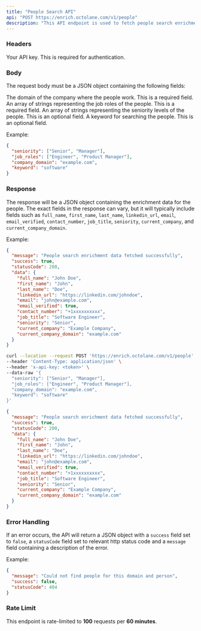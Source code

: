 ```yaml
---
title: "People Search API"
api: "POST https://enrich.octolane.com/v1/people"
description: "This API endpoint is used to fetch people search enrichment data."
---
```


### Headers

<ParamField header="x-api-key" type="string">
  Your API key. This is required for authentication.
</ParamField>

### Body
The request body must be a JSON object containing the following fields:

<ParamField body="company_domain" type="string">
  The domain of the company where the people work. This is a required field.
</ParamField>

<ParamField body="job_roles" type="Array<string>">
  An array of strings representing the job roles of the people. This is a required field.
</ParamField>

<ParamField body="seniority" type="Array<string>" required={false}>
  An array of strings representing the seniority levels of the people. This is an optional field.
</ParamField>

<ParamField body="keyword" type="string" required={false}>
  A keyword for searching the people. This is an optional field.
</ParamField>

Example:
```json
{
  "seniority": ["Senior", "Manager"],
  "job_roles": ["Engineer", "Product Manager"],
  "company_domain": "example.com",
  "keyword": "software"
}
```

### Response
The response will be a JSON object containing the enrichment data for the people. 
The exact fields in the response can vary, but it will typically include fields such as 
`full_name`, `first_name`, `last_name`, `linkedin_url`, `email`, `email_verified`, `contact_number`,
`job_title`, `seniority`, `current_company`, and `current_company_domain`.

Example:
```json
{
  "message": "People search enrichment data fetched successfully",
  "success": true,
  "statusCode": 200,
  "data": {
    "full_name": "John Doe",
    "first_name": "John",
    "last_name": "Doe",
    "linkedin_url": "https://linkedin.com/johndoe",
    "email": "john@example.com",
    "email_verified": true,
    "contact_number": "+1xxxxxxxxxx",
    "job_title": "Software Engineer",
    "seniority": "Senior",
    "current_company": "Example Company",
    "current_company_domain": "example.com"
  }
}
```

<RequestExample>

```bash Example Request
curl --location --request POST 'https://enrich.octolane.com/v1/people' \
--header 'Content-Type: application/json' \
--header 'x-api-key: <token>' \
--data-raw '{
  "seniority": ["Senior", "Manager"],
  "job_roles": ["Engineer", "Product Manager"],
  "company_domain": "example.com",
  "keyword": "software"
}'
```

</RequestExample>

<ResponseExample>

```json Response
{
  "message": "People search enrichment data fetched successfully",
  "success": true,
  "statusCode": 200,
  "data": {
    "full_name": "John Doe",
    "first_name": "John",
    "last_name": "Doe",
    "linkedin_url": "https://linkedin.com/johndoe",
    "email": "john@example.com",
    "email_verified": true,
    "contact_number": "+1xxxxxxxxxx",
    "job_title": "Software Engineer",
    "seniority": "Senior",
    "current_company": "Example Company",
    "current_company_domain": "example.com"
  }
}
```

</ResponseExample>

### Error Handling
If an error occurs, the API will return a JSON object with a `success` field set to `false`,
a `statusCode` field set to relevant http status code and a `message` field containing a description 
of the error.

Example:
```json
{
  "message": "Could not find people for this domain and person",
  "success": false,
  "statusCode": 404
}
```

### Rate Limit
This endpoint is rate-limited to **100** requests per **60 minutes**.